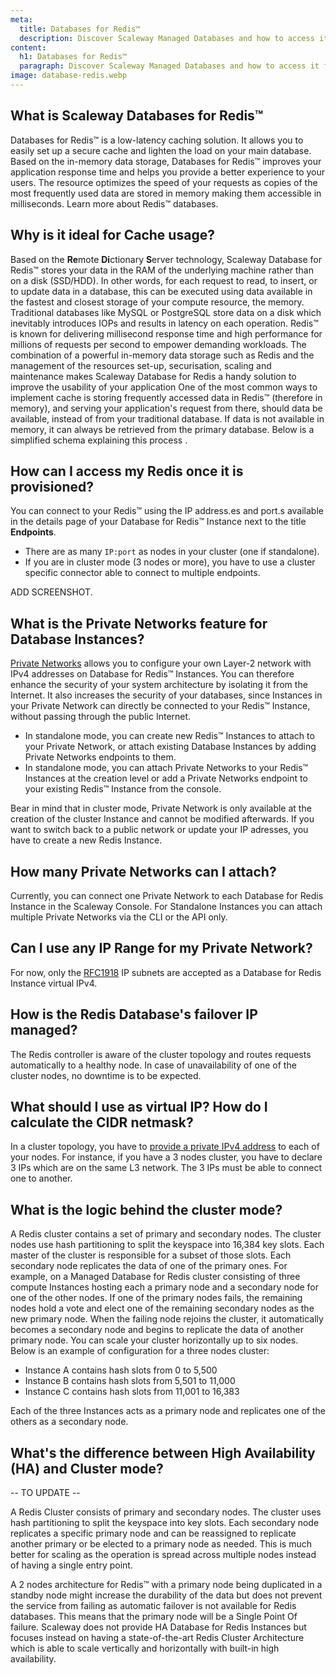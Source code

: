 ```yaml
---
meta:
  title: Databases for Redis™
  description: Discover Scaleway Managed Databases and how to access it for Redis™.
content:
  h1: Databases for Redis™
  paragraph: Discover Scaleway Managed Databases and how to access it for Redis™.
image: database-redis.webp
---
```


## What is Scaleway Databases for Redis™

Databases for Redis™ is a low-latency caching solution. It allows you to easily set up a secure cache and lighten the load on your main database. Based on the in-memory data storage, Databases for Redis™ improves your application response time and helps you provide a better experience to your users. 
The resource optimizes the speed of your requests as copies of the most frequently used data are stored in memory making them accessible in milliseconds. Learn more about Redis™ databases.

## Why is it ideal for Cache usage?

Based on the **Re**mote **Di**ctionary **S**erver technology, Scaleway Database for Redis™ stores your data in the RAM of the underlying machine rather than on a disk (SSD/HDD). In other words, for each request to read, to insert, or to update data in a database, this can be executed using data available in the fastest and closest storage of your compute resource, the memory. Traditional databases like MySQL or PostgreSQL store data on a disk which inevitably introduces IOPs and results in latency on each operation. Redis™ is known for delivering millisecond response time and high performance for millions of requests per second to empower demanding workloads. The combination of a powerful in-memory data storage such as Redis and the management of the resources set-up, securisation, scaling and maintenance makes Scaleway Database for Redis a handy solution to improve the usability of your application 
One of the most common ways to implement cache is storing frequently accessed data in Redis™ (therefore in memory), and serving your application's request from there, should data be available, instead of from your traditional database. If data is not available in memory, it can always be retrieved from the primary database. Below is a simplified schema explaining this process . 

## How can I access my Redis once it is provisioned?

You can connect to your Redis™  using the IP address.es and port.s available in the details page of your Database for Redis™ Instance next to the title **Endpoints**.
- There are as many `IP:port` as nodes in your cluster (one if standalone).
- If you are in cluster mode (3 nodes or more), you have to use a cluster specific connector able to connect to multiple endpoints.

ADD SCREENSHOT.

## What is the Private Networks feature for Database Instances?

[Private Networks](https://www.scaleway.com/en/docs/network/vpc/quickstart/) allows you to configure your own Layer-2 network with IPv4 addresses on Database for Redis™ Instances. 
You can therefore enhance the security of your system architecture by isolating it from the Internet. It also increases the security of your databases, since Instances in your Private Network can directly be connected to your Redis™ Instance, without passing through the public Internet.
- In standalone mode, you can create new Redis™ Instances to attach to your Private Network, or attach existing Database Instances by adding Private Networks endpoints to them. 
- In standalone mode, you can attach Private Networks to your Redis™ Instances at the creation level or add a Private Networks endpoint to your existing Redis™ Instance from the console.

<Message type="note">

Bear in mind that in cluster mode, Private Network is only available at the creation of the cluster Instance and cannot be modified afterwards. If you want to switch back to a public network or update your IP adresses, you have to create a new Redis Instance. 

</Message>

## How many Private Networks can I attach?
 
Currently, you can connect one Private Network to each Database for Redis Instance in the Scaleway Console. For Standalone Instances you can attach multiple Private Networks via the CLI or the API only.

## Can I use any IP Range for my Private Network?
 
For now, only the [RFC1918](https://datatracker.ietf.org/doc/html/rfc1918) IP subnets are accepted as a Database for Redis Instance virtual IPv4.

## How is the Redis Database's failover IP managed?

The Redis controller is aware of the cluster topology and routes requests automatically to a healthy node. In case of unavailability of one of the cluster nodes, no downtime is to be expected.

## What should I use as virtual IP? How do I calculate the CIDR netmask?
In a cluster topology, you have to [provide a private IPv4 address](https://www.scaleway.com/en/docs/faq/databases-for-postgresql-and-mysql/#what-should-i-use-as-virtual-ip-how-do-i-calculate-the-cidr-netmask) to each of your nodes. For instance, if you have a 3 nodes cluster, you have to declare 3 IPs which are on the same L3 network. The 3 IPs must be able to connect one to another.

## What is the logic behind the cluster mode?

A Redis cluster contains a set of primary and secondary nodes. The cluster nodes use hash partitioning to split the keyspace into 16,384 key slots. Each master of the cluster is responsible for a subset of those slots. Each secondary node replicates the data of one of the primary ones. For example, on a Managed Database for Redis cluster consisting of three compute Instances hosting each a primary node and a secondary node for one of the other nodes. If one of the primary nodes fails, the remaining nodes hold a vote and elect one of the remaining secondary nodes as the new primary node. When the failing node rejoins the cluster, it automatically becomes a secondary node and begins to replicate the data of another primary node. 
You can scale your cluster horizontally up to six nodes. Below is an example of configuration for a three nodes cluster:
* Instance A contains hash slots from 0 to 5,500
* Instance B contains hash slots from 5,501 to 11,000
* Instance C contains hash slots from 11,001 to 16,383

Each of the three Instances acts as a primary node and replicates one of the others as a secondary node.

## What's the difference between High Availability (HA) and Cluster mode?

-- TO UPDATE -- 

A Redis Cluster consists of primary and secondary nodes. The cluster uses hash partitioning to split the keyspace into key slots. Each secondary node replicates a specific primary node and can be reassigned to replicate another primary or be elected to a primary node as needed. This is much better for scaling as the operation is spread across multiple nodes instead of having a single entry point.

A 2 nodes architecture for Redis™ with a primary node being duplicated in a standby node might increase the durability of the data but does not prevent the service from failing as automatic failover is not available for Redis databases. This means that the primary node will be a Single Point Of failure. Scaleway does not provide HA Database for Redis Instances but focuses instead on having a state-of-the-art Redis Cluster Architecture which is able to scale vertically and horizontally with built-in high availability. 
 
